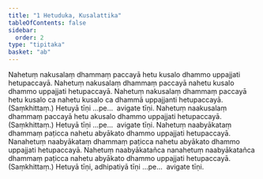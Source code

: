 ```yaml
---
title: "1 Hetuduka, Kusalattika"
tableOfContents: false
sidebar:
  order: 2
type: "tipitaka"
basket: "ab"
---
```



<DynamicBreadcrumb />

<Division number="1">

<Paragraph number="2">
Nahetuṃ nakusalaṃ dhammaṃ paccayā hetu kusalo dhammo uppajjati hetupaccayā. Nahetuṃ nakusalaṃ dhammaṃ paccayā nahetu kusalo dhammo uppajjati hetupaccayā. Nahetuṃ nakusalaṃ dhammaṃ paccayā hetu kusalo ca nahetu kusalo ca dhammā uppajjanti hetupaccayā. (Saṃkhittaṃ.) Hetuyā tīṇi …pe…  avigate tīṇi.
</Paragraph>

<Paragraph number="3">
Nahetuṃ naakusalaṃ dhammaṃ paccayā hetu akusalo dhammo uppajjati hetupaccayā. (Saṃkhittaṃ.) Hetuyā tīṇi …pe…  avigate tīṇi.
</Paragraph>

</Division>
<Division number="2">

<Paragraph number="4">
Nahetuṃ naabyākataṃ dhammaṃ paṭicca nahetu abyākato dhammo uppajjati hetupaccayā. Nanahetuṃ naabyākataṃ dhammaṃ paṭicca nahetu abyākato dhammo uppajjati hetupaccayā. Nahetuṃ naabyākatañca nanahetuṃ naabyākatañca dhammaṃ paṭicca nahetu abyākato dhammo uppajjati hetupaccayā. (Saṃkhittaṃ.)
</Paragraph>

<Paragraph number="5">
Hetuyā tīṇi, adhipatiyā tīṇi …pe…  avigate tīṇi.
</Paragraph>
</Division>